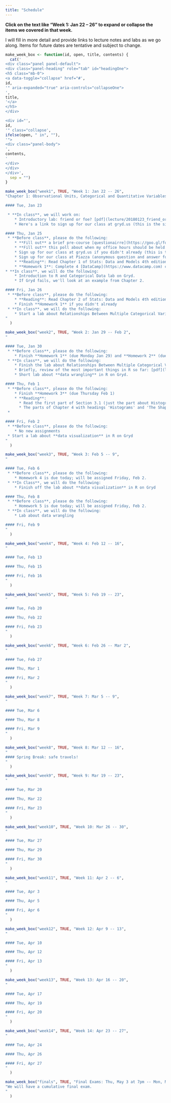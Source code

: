 ```yaml
---
title: "Schedule"
---
```


**Click on the text like "Week 1: Jan 22 -- 26" to expand or collapse the items we covered in that week.**

I will fill in more detail and provide links to lecture notes and labs as we go along.  Items for future dates are tentative and subject to change.

```r
make_week_box <- function(id, open, title, contents) {
  cat('
<div class="panel panel-default">
<div class="panel-heading" role="tab" id="headingOne">
<h5 class="mb-0">
<a data-toggle="collapse" href="#',
id,
'" aria-expanded="true" aria-controls="collapseOne">
',
title,
'</a>
</h5>
</div>

<div id="',
id,
'" class="collapse',
ifelse(open, " in", ""),
'">
<div class="panel-body">
',
contents,
'
</div>
</div>
</div>',
  sep = "")
}
```

```r
make_week_box("week1", TRUE, "Week 1: Jan 22 -- 26",
"Chapter 1: Observational Units, Categorical and Quantitative Variables

#### Tue, Jan 23

 * **In class**, we will work on:
    * Introductory lab: friend or foe? [pdf](lecture/20180123_friend_or_foe/20180123_friend_or_foe.pdf)
    * Here's a link to sign up for our class at gryd.us (this is the site where we will use R, you will need to do this to complete the lab): [https://beta.gryd.us/course/WNqfkUCNPkv2u3DBBWjnvh/register/](https://beta.gryd.us/course/WNqfkUCNPkv2u3DBBWjnvh/register/)

#### Thu, Jan 25
 * **Before class**, please do the following:
    * **Fill out** a brief pre-course [questionairre](https://goo.gl/forms/uaQwDv6PFuoT0PD43)
    * **Fill out** this poll about when my office hours should be held: [http://whenisgood.net/2r7jg27](http://whenisgood.net/2r7jg27)
    * Sign up for our class at gryd.us if you didn't already (this is the site where we will use R): [https://beta.gryd.us/course/WNqfkUCNPkv2u3DBBWjnvh/register/](https://beta.gryd.us/course/WNqfkUCNPkv2u3DBBWjnvh/register/)
    * Sign up for our class at Piazza (anonymous question and answer forum): [https://piazza.com/mtholyoke/spring2018/stat140](https://piazza.com/mtholyoke/spring2018/stat140)
    * **Reading**: Read Chapter 1 of Stats: Data and Models 4th edition, or Chapter 2 of the 3rd edition
    * **Homework 1**: Complete 4 [DataCamp](https://www.datacamp.com) chapters on Introduction to R.  You will get an email by the end of the day on Jan 23 inviting you to join our class organization with an assignment pointing you to the specific chapters to do.  You should **feel free to work on this in groups** -- but please **each complete your own copy of this assignment**!  Your grade on this assignment is only for completion, not correctness.  If you get stuck, post a message on Piazza!  I don't expect you to remember everything or feel like an expert at it; that's what the rest of the class is for!  This is just a first introduction.
* **In class**, we will do the following:
    * Introduction to R and Categorical Data lab on Gryd.
    * If Gryd fails, we'll look at an example from Chapter 2.

#### Fri, Jan 26
 * **Before class**, please do the following:
    * **Reading**: Read Chapter 2 of Stats: Data and Models 4th edition, or Chapter 3 of the 3rd edition
    * Finish **Homework 1** if you didn't already
 * **In class**, we will do the following:
    * Start a lab about Relationships Between Multiple Categorical Variables on Gryd
"
  )
```

```r
make_week_box("week2", TRUE, "Week 2: Jan 29 -- Feb 2",
"

#### Tue, Jan 30
 * **Before class**, please do the following:
    * Finish **Homework 1** (due Monday Jan 29) and **Homework 2** (due Tuesday Jan 30; also on Data Camp)
 * **In class**, we will do the following:
    * Finish the lab about Relationships Between Multiple Categorical Variables that we started on Fri, Jan 26
    * Briefly, review of the most important things in R so far: [pdf](lecture/20180130_wrangling/r_so_far.pdf)
    * Short lab about **data wrangling** in R on Gryd.

#### Thu, Feb 1
 * **Before class**, please do the following:
    * Finish **Homework 3** (due Thursday Feb 1)
    * **Reading**:
      * Read the first part of Section 3.1 (just the part about Histograms, no stem and leaf displays or dot plots), Section 3.2, all of Chapter 4, and Section 6.1 of Stats: Data and Models 4th edition, or
      * The parts of Chapter 4 with headings 'Histograms' and 'The Shape of a Distribution', all of Chapter 5, and the first two parts of Chapter 7 (with headings 'Looking at Scatterplots' and 'Roles for Variables') of the 3rd edition
 * 

#### Fri, Feb 2
 * **Before class**, please do the following:
    * No new assignments
 * Start a lab about **data visualization** in R on Gryd
"
  )
```

```r
make_week_box("week3", TRUE, "Week 3: Feb 5 -- 9",
"

#### Tue, Feb 6
 * **Before class**, please do the following:
    * Homework 4 is due today; will be assigned Friday, Feb 2.
 * **In Class**, we will do the following:
    * Finish off the lab about **data visualization** in R on Gryd

#### Thu, Feb 8
 * **Before class**, please do the following:
    * Homework 5 is due today; will be assigned Friday, Feb 2.
 * **In class**, we will do the following:
    * Lab about data wrangling

#### Fri, Feb 9
"
  )
```

```r
make_week_box("week4", TRUE, "Week 4: Feb 12 -- 16",
"

#### Tue, Feb 13

#### Thu, Feb 15

#### Fri, Feb 16
"
  )
```

```r
make_week_box("week5", TRUE, "Week 5: Feb 19 -- 23",
"

#### Tue, Feb 20

#### Thu, Feb 22

#### Fri, Feb 23
"
  )
```

```r
make_week_box("week6", TRUE, "Week 6: Feb 26 -- Mar 2",
"

#### Tue, Feb 27

#### Thu, Mar 1

#### Fri, Mar 2
"
  )
```

```r
make_week_box("week7", TRUE, "Week 7: Mar 5 -- 9",
"

#### Tue, Mar 6

#### Thu, Mar 8

#### Fri, Mar 9
"
  )
```

```r
make_week_box("week8", TRUE, "Week 8: Mar 12 -- 16",
"
#### Spring Break: safe travels!
"
  )
```

```r
make_week_box("week9", TRUE, "Week 9: Mar 19 -- 23",
"

#### Tue, Mar 20

#### Thu, Mar 22

#### Fri, Mar 23
"
  )
```

```r
make_week_box("week10", TRUE, "Week 10: Mar 26 -- 30",
"

#### Tue, Mar 27

#### Thu, Mar 29

#### Fri, Mar 30
"
  )
```

```r
make_week_box("week11", TRUE, "Week 11: Apr 2 -- 6",
"

#### Tue, Apr 3

#### Thu, Apr 5

#### Fri, Apr 6
"
  )
```

```r
make_week_box("week12", TRUE, "Week 12: Apr 9 -- 13",
"

#### Tue, Apr 10

#### Thu, Apr 12

#### Fri, Apr 13
"
  )
```

```r
make_week_box("week13", TRUE, "Week 13: Apr 16 -- 20",
"

#### Tue, Apr 17

#### Thu, Apr 19

#### Fri, Apr 20
"
  )
```

```r
make_week_box("week14", TRUE, "Week 14: Apr 23 -- 27",
"

#### Tue, Apr 24

#### Thu, Apr 26

#### Fri, Apr 27
"
  )
```

```r
make_week_box("finals", TRUE, "Final Exams: Thu, May 3 at 7pm -- Mon, May 7 at noon",
"We will have a cumulative final exam.
"
  )
```
